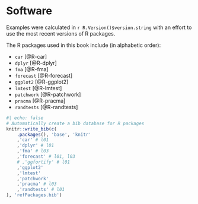 # Software {.unnumbered}

Examples were calculated in `r R.Version()$version.string` with an effort to use the most recent versions of R packages.

The R packages used in this book include (in alphabetic order):

* `car` [@R-car]
* `dplyr` [@R-dplyr]
* `fma` [@R-fma]
* `forecast` [@R-forecast]
<!-- * `ggfortify` [@R-ggfortify] -->
* `ggplot2` [@R-ggplot2]
* `lmtest` [@R-lmtest]
* `patchwork` [@R-patchwork]
* `pracma` [@R-pracma]
* `randtests` [@R-randtests]


```r
#| echo: false
# Automatically create a bib database for R packages
knitr::write_bib(c(
    .packages(), 'base', 'knitr'
    ,'car' # l01
    ,'dplyr' # l01
    ,'fma' # l03
    ,'forecast' # l01, l03    
    # ,'ggfortify' # l01
    ,'ggplot2'
    ,'lmtest'
    ,'patchwork'
    ,'pracma' # l03
    ,'randtests' # l01
), 'refPackages.bib')
```


<!-- ```{r, eval = FALSE, include=FALSE} -->
<!-- # TS intro -->
<!-- library(Ecdat) -->
<!-- # ARMA -->
<!-- library(funtimes) -->
<!-- library(forecast) -->
<!-- # Reg1 -->
<!-- library(tseries) -->
<!-- library(dynlm) -->
<!-- library(urca) -->
<!-- library(dplyr) -->
<!-- library(ecm) -->
<!-- # Reg2 -->
<!-- # plotting -->
<!-- library(plotly) -->
<!-- ``` -->
